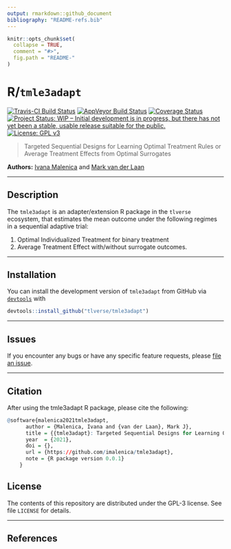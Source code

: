 ```yaml
---
output: rmarkdown::github_document
bibliography: "README-refs.bib"
---
```


<!-- README.md is generated from README.Rmd. Please edit that file -->

```r
knitr::opts_chunk$set(
  collapse = TRUE,
  comment = "#>",
  fig.path = "README-"
)
```

# R/`tmle3adapt`

[![Travis-CI Build Status](https://travis-ci.org/tlverse/tmle3adapt.svg?branch=master)](https://travis-ci.org/tlverse/tmle3adapt)
[![AppVeyor Build  Status](https://ci.appveyor.com/api/projects/status/github/tlverse/tmle3adapt?branch=master&svg=true)](https://ci.appveyor.com/project/podTockom/tmle3adapt)
[![Coverage Status](https://img.shields.io/codecov/c/github/tlverse/tmle3adapt/master.svg)](https://codecov.io/github/tlverse/tmle3adapt?branch=master)
[![Project Status: WIP – Initial development is in progress, but there has not yet been a stable, usable release suitable for the public.](https://www.repostatus.org/badges/latest/wip.svg)](https://www.repostatus.org/#wip)
[![License: GPL v3](https://img.shields.io/badge/License-GPL%20v3-blue.svg)](http://www.gnu.org/licenses/gpl-3.0)

> Targeted Sequential Designs for Learning Optimal Treatment Rules or Average
> Treatment Effects from Optimal Surrogates

__Authors:__ [Ivana Malenica](https://github.com/podTockom) and [Mark van der
Laan](https://vanderlaan-lab.org)

---

## Description

The `tmle3adapt` is an adapter/extension R package in the `tlverse` ecosystem, that estimates the mean outcome under the following regimes in a sequential adaptive trial:

(1) Optimal Individualized Treatment for binary treatment
(2) Average Treatment Effect with/without surrogate outcomes.

---

## Installation

You can install the development version of `tmle3adapt` from GitHub via
[`devtools`](https://www.rstudio.com/products/rpackages/devtools/) with

```r
devtools::install_github("tlverse/tmle3adapt")
```

---

## Issues

If you encounter any bugs or have any specific feature requests, please [file an
issue](https://github.com/tlverse/tmle3adapt/issues).

---

## Citation 

After using the tmle3adapt R package, please cite the following:

```r

@software{malenica2021tmle3adapt,
      author = {Malenica, Ivana and {van der Laan}, Mark J},
      title = {{tmle3adapt}: Targeted Sequential Designs for Learning Optimal Treatment Rules or Average Treatment Effects from Optimal Surrogates},
      year  = {2021},
      doi = {},
      url = {https://github.com/imalenica/tmle3adapt},
      note = {R package version 0.0.1}
    }
```

## License

The contents of this repository are distributed under the GPL-3 license. See
file `LICENSE` for details.

---

## References